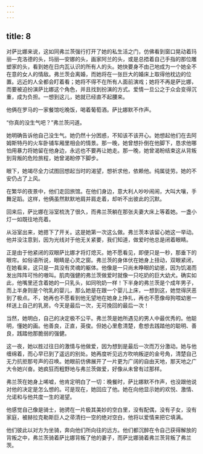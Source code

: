 ```yaml
---
---
---
```

title: 8
---




对萨比娜来说，这如同弗兰茨强行打开了她的私生活之门，仿佛看到窗口晃动着玛丽—克洛德的头，玛丽—安娜的头，画家阿兰的头，或是总捂着自己手指的那位雕塑家的头，看到她在日内瓦认识的所有人的头。她快要身不由己地成为一个她全不在意的女人的情敌。弗兰茨会离婚，而她将在一张巨大的婚床上取得他枕边的位置。远近的人全都会盯着看；她将不得不在所有人面前演戏；她将不再是萨比娜，而要被迫扮演萨比娜这个角色，并且找到扮演的方式。爱情一旦公之于众会变得沉重，成为负担。一想到这儿，她就已经直不起腰来。

他俩在罗马的一家餐馆吃晚饭，喝着葡萄酒。萨比娜默不作声。

“你真的没生气吧？”弗兰茨问道。

她明确告诉他自己没生气。她仍然十分困惑，不知该不该开心。她想起他们在去阿姆斯特丹的火车卧铺车厢里相会的情景。那一晚，她曾想扑倒在他脚下，恳求他哪怕用暴力将她留在他身边，永远也不要再让她走。那一晚，她曾渴盼结束这从背叛到背叛的危险旅程，她曾渴盼停下脚步。

眼下，她竭尽全力试图回想起当时的渴望，想祈求他，依赖他。纯属徒劳。她的不安仍占了上风。

在繁华的夜景中，他们走回旅馆。在他们身边，意大利人吵吵闹闹，大叫大嚷，手舞足蹈。这样，他俩虽然默默地肩并肩走着，却听不出彼此的沉默。

回来后，萨比娜在浴室梳洗了很久，而弗兰茨躺在那张夫妻大床上等着她。一盏小灯一如既往地亮着。

从浴室出来，她摁下了开关。这是她第一次这么做。弗兰茨本该留心她这一举动。他并没注意到，因为光线对于他无关紧要，我们知道，做爱时他总是闭着眼睛。

正是由于他紧闭的双眼萨比娜才将灯熄灭。她不愿看见，即便只是一秒，那垂下的眼帘。如俗语所说，眼睛是心灵之窗。弗兰茨的身体伏在她身上扭动，双眼紧闭，在她看来，这只是一具没有灵魂的躯体。他像是一只尚未睁眼的幼崽，因为饥渴而发出阵阵可怜的嗷叫。肌肉强健的弗兰茨做爱时就像一只吃奶的巨大幼犬。确实如此，他嘴里还含着她的一只乳头，如同吮奶一样！下半身的弗兰茨是个成年男子，而上半身则是个吮乳的婴儿，那么她是在跟一个婴儿上床，一想到这，她觉得厌恶到了极点。不，她再也不愿看到他无望地在她身上挣扎，再也不愿像母狗喂幼崽一样送上自己的乳房。今天是最后一次，无可挽回的最后一次！

当然，她明白，自己的决定极不公平。弗兰茨是她所遇见的男人中最优秀的。他聪明，懂她的画。他善良，正直，英俊。但她心里愈清楚，愈想去践踏他的聪明、善良，践踏他那脆弱的强健。

这一夜，她以胜过往日的激情与他做爱，因为想到是最后一次而万分激动。她与他缠绵着，而心早已到了遥远的别处。她再度听见远方吹响叛逆的金号角，清楚自己无力抗拒那号声的召唤。她眼前仿佛展开了一片更为广阔的自由天地，那天地之广大令她兴奋。她疯狂而粗野地与弗兰茨做爱，好像从未曾有过那样。

弗兰茨在她身上唏嘘，他肯定明白了一切：晚餐时，萨比娜默不作声，也没跟他说对他的决定是怎么想的。可是现在，她回应了他。她在向他显示她的欢悦、激情、允诺和与他共度一生的渴望。

他感觉自己像是骑士，驰骋在一片极其美妙的空白里，没有配偶，没有子女，没有家庭，被赫拉克勒斯巨人之帚清扫一空的绝对空白，他将以爱情来把它填满。

他们彼此以对方为坐骑，奔向他们所向往的远方。他们都沉醉在令自己获得解放的背叛之中，弗兰茨骑着萨比娜背叛了他的妻子，而萨比娜骑着弗兰茨背叛了弗兰茨。